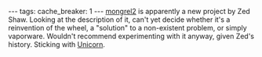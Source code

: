 ---
tags:
cache_breaker: 1
---
[http://mongrel2.org/index mongrel2] is apparently a new project by Zed Shaw. Looking at the description of it, can't yet decide whether it's a reinvention of the wheel, a "solution" to a non-existent problem, or simply vaporware. Wouldn't recommend experimenting with it anyway, given Zed's history. Sticking with [[Unicorn]].
